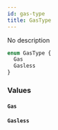 ```yaml
---
id: gas-type
title: GasType
---
```



No description

```graphql
enum GasType {
  Gas
  Gasless
}
```


### Values

#### `Gas` 




#### `Gasless` 






